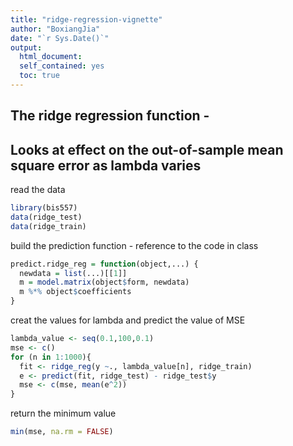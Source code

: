 ```yaml
---
title: "ridge-regression-vignette"
author: "BoxiangJia"
date: "`r Sys.Date()`"
output: 
  html_document:
  self_contained: yes
  toc: true
---
```


<!--
%\VignetteEngine{knitr::rmarkdown}
%\VignetteIndexEntry{The linear model vignette}
-->

## The ridge regression function -
## Looks at effect on the out-of-sample mean square error as lambda varies

read the data
```r
library(bis557)
data(ridge_test)
data(ridge_train)
```
build the prediction function - reference to the code in class
```r
predict.ridge_reg = function(object,...) {
  newdata = list(...)[[1]]
  m = model.matrix(object$form, newdata)
  m %*% object$coefficients
}
```
creat the values for lambda and predict the value of MSE
```r
lambda_value <- seq(0.1,100,0.1)
mse <- c()
for (n in 1:1000){
  fit <- ridge_reg(y ~., lambda_value[n], ridge_train)
  e <- predict(fit, ridge_test) - ridge_test$y
  mse <- c(mse, mean(e^2))
}
```
return the minimum value 
```r
min(mse, na.rm = FALSE)
```